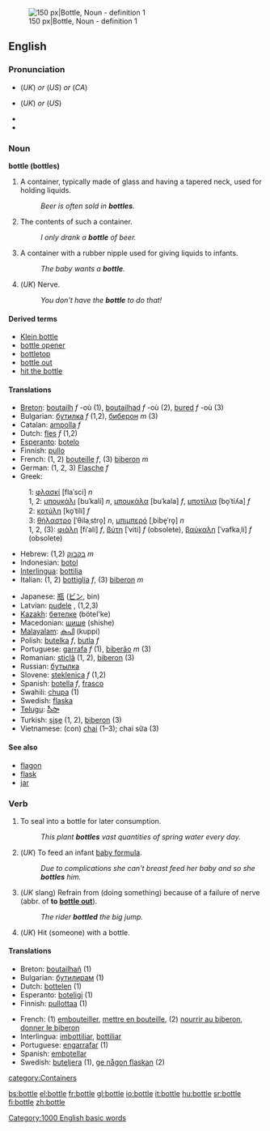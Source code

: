 [[Image:Beaujolais Nouveau bottle.jpg|thumb|right|150 px|Bottle, Noun - definition 1]]

==English==

===Pronunciation===
*{{IPA|/ˈbɒt(ə)l/}} (''UK'') ''or'' {{IPA|/ˈbɑt(ə)l/}} (''US'') ''or'' {{IPA|/ˈbɑɾ(ə)l/}} (''CA'')
*{{SAMPA|/"bQt(@)l/}} (''UK'') ''or'' {{SAMPA|/"bAt(@)l/}} (''US'')
*{{audio|en-us-bottle.ogg|Audio (US)}}
*{{audio|en-ca-bottle.ogg|Audio (CA)}}

===Noun===
'''bottle (bottles)'''

# A container, typically made of glass and having a tapered neck, used for holding liquids.
#: ''Beer is often sold in '''bottles'''.''
# The contents of such a container.  
#: ''I only drank a '''bottle''' of beer.''
# A container with a rubber nipple used for giving liquids to infants.
#: ''The baby wants a '''bottle'''.''
# (''UK'') Nerve.
#: ''You don't have the '''bottle''' to do that!''

====Derived terms====
* [[Klein bottle]]
* [[bottle opener]]
* [[bottletop]]
* [[bottle out]]
* [[hit the bottle]]

====Translations====
{{top}}
*[[Breton]]: [[boutailh]] ''f'' -où (1), [[boutailhad]] ''f'' -où (2), [[bured]] ''f'' -où (3)
*Bulgarian: [[бутилка]] ''f'' (1,2), [[биберон]] ''m'' (3)
*Catalan: [[ampolla]] ''f''
*Dutch: [[fles]] ''f'' (1,2)
*[[Esperanto]]: [[botelo]]
*Finnish: [[pullo]]
*French: (1, 2) [[bouteille]] ''f'', (3) [[biberon]] ''m''
*German: (1, 2, 3) [[Flasche]] ''f''
*Greek:
:1: [[φλασκί]] [flaˈsci] ''n''
:1, 2: [[μπουκάλι]] [buˈkali] ''n'', [[μπουκάλα]] [buˈkala] ''f'', [[μποτίλια]] [bo̞ˈtiʎa] ''f''
:2: [[κοτύλη]] [ko̞ˈtili] ''f''
:3: [[θήλαστρο]] [ˈθilaˌstro̞] ''n'', [[μπιμπερό]] [ˌbibe̞ˈro̞] ''n''
:1, 2, (3): [[φιάλη]] [fiˈali] ''f'', [[βύτη]] [ˈviti] ''f'' (obsolete), [[βαύκαλη]] [ˈvafkaˌli] ''f'' (obsolete)
*Hebrew: (1,2) [[בקבוק]] ''m''
*Indonesian: [[botol]]
*[[Interlingua]]: [[bottilia]]
*Italian: (1, 2) [[bottiglia]] ''f'', (3) [[biberon]] ''m''
{{mid}}
*Japanese: [[瓶]] ([[ビン]], bin)
*Latvian: [[pudele]] {{f}}, (1,2,3)
*[[Kazakh]]: [[бөтелке]] (bötel'ke)
*Macedonian: [[шише]] (shishe)
*[[Malayalam]]: [[കുപി]] (kuppi) 
*Polish: [[butelka]] ''f'', [[butla]] ''f''
*Portuguese: [[garrafa]] ''f'' (1), [[biberão]] ''m'' (3)
*Romanian: [[sticlă]] (1, 2), [[biberon]] (3)
*Russian: [[бутылка]]
*Slovene: [[steklenica]] ''f'' (1,2)
*Spanish: [[botella]] ''f'', [[frasco]] {{m}}
*Swahili: [[chupa]] (1)
*Swedish: [[flaska]]
*[[Telugu]]: [[సీసా]]
*Turkish: [[şişe]] (1, 2), [[biberon]] (3)
*Vietnamese: (con) [[chai]] (1&ndash;3); chai sữa (3)
{{bottom}}

====See also====
*[[flagon]]
*[[flask]]
*[[jar]]

===Verb===
{{en-infl-reg-other-e|bottl|e|}}

# To seal into a bottle for later consumption.
#: ''This plant '''bottles''' vast quantities of spring water every day.''
# (''UK'') To feed an infant [[baby formula]].
#: ''Due to complications she can't breast feed her baby and so she '''bottles''' him.''
# (''UK'' slang) Refrain from (doing something) because of a failure of nerve (abbr. of '''to [[bottle out]]''').
#: ''The rider '''bottled''' the big jump.''
# (''UK'') Hit (someone) with a bottle.

====Translations====
{{top}}
*Breton: [[boutailhañ]] (1)
*Bulgarian: [[бутилирам]] (1)
*Dutch: [[bottelen]] (1)
*Esperanto: [[boteligi]] (1)
*Finnish: [[pullottaa]] (1)
{{mid}}
*French: (1) [[embouteiller]], [[mettre en bouteille]], (2) [[nourrir au biberon]], [[donner le biberon]]
*Interlingua: [[imbottiliar]], [[bottiliar]]
*Portuguese: [[engarrafar]] (1)
*Spanish: [[embotellar]]
*Swedish: [[buteljera]] (1), [[ge någon flaskan]] (2)
{{bottom}}

[[Category:1000 English basic words]]
[[category:Containers]]

[[bs:bottle]]
[[el:bottle]]
[[fr:bottle]]
[[gl:bottle]]
[[io:bottle]]
[[it:bottle]]
[[hu:bottle]]
[[sr:bottle]]
[[fi:bottle]]
[[zh:bottle]]